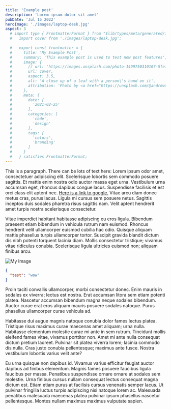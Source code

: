 ```yaml
---
title: 'Example post'
description: 'Lorem ipsum dolor sit amet'
pubDate: 'Jul 15 2022'
heroImage: './images/laptop-desk.jpg'
aspect: 3
  # import type { FrontmatterFormat } from "$lib/types/meta/generated/frontmatter";
  #   import cover from './images/laptop-desk.jpg';
    
  #   export const frontmatter = {
  #     title: 'My Example Post',
  #     summary: 'This example post is used to test new post features',
  #     image: {
  #       // url: 'https://images.unsplash.com/photo-1499750310107-5fef28a66643?w=1600&auto=format&fit=crop&q=60&ixlib=rb-4.0.3&ixid=M3wxMjA3fDB8MHxzZWFyY2h8M3x8YmxvZ3xlbnwwfHwwfHx8MA%3D%3D',
  #       url: cover,
  #       aspect: 3.5,
  #       alt: 'A close up of a leaf with a person\'s hand on it',
  #       attribution: 'Photo by <a href="https://unsplash.com/@andrewtneel?utm_content=creditCopyText&utm_medium=referral&utm_source=unsplash">Andrew Neel</a> on <a href="https://unsplash.com/photos/macbook-pro-white-ceramic-mugand-black-smartphone-on-table-cckf4TsHAuw?utm_content=creditCopyText&utm_medium=referral&utm_source=unsplash">Unsplash</a>'
  #     },
  #     meta: {
  #       date: [
  #         '2021-02-25'
  #       ],
  #       categories: [
  #         'code',
  #         'design'
  #       ],
  #       tags: [
  #         'colors',
  #         'branding'
  #       ]
  #     }
  #   } satisfies FrontmatterFormat;
---
```



This is a paragraph. <Star class="inline-flex w-4"/> There can be lots of text here: Lorem ipsum odor amet, consectetuer adipiscing elit. Scelerisque lobortis sem commodo posuere sagittis. Et mattis enim nostra odio auctor massa eget urna. Vestibulum urna accumsan eget, rhoncus dapibus congue lacus. Suspendisse facilisis et est orci class elit aptent nec. [Here is a link to google.](https://www.google.com) Vitae arcu diam donec metus cras, purus lacus. Ligula mi cursus sem posuere netus. Sagittis inceptos duis sodales pharetra risus sagittis nam. Velit aptent hendrerit amet turpis nostra scelerisque consectetur.

Vitae imperdiet habitant habitasse adipiscing eu eros ligula. Bibendum praesent etiam bibendum in vehicula rutrum nam euismod. Rhoncus hendrerit velit ullamcorper euismod cubilia hac odio. Quisque aliquam mattis phasellus turpis ullamcorper tortor. Suscipit gravida blandit dictum dis nibh potenti torquent lacinia diam. Mollis consectetur tristique; vivamus vitae ridiculus conubia. Scelerisque ligula ultricies euismod non; aliquam finibus arcu.

![My Image](./images/laptop-desk.jpg)

```json
{
  "test": "wow"
}
```

<Counter client:idle title="Test!" />

Proin taciti convallis ullamcorper, morbi consectetur donec. Enim mauris in sodales ex viverra; lectus est nostra. Erat accumsan litora sem etiam potenti platea. Nascetur accumsan bibendum magna neque sodales bibendum. Auctor curae erat eros aliquam mauris posuere sodales natoque. Purus phasellus ullamcorper curae vehicula ad.

Habitasse dui augue magnis natoque conubia dolor fames lectus platea. Tristique risus maximus curae maecenas amet aliquam; urna nulla. Habitasse elementum molestie curae mi ante in sem rutrum. Tincidunt mollis eleifend fames vitae, vivamus porttitor non. Amet mi ante nulla consequat dictum pretium laoreet. Pulvinar sit platea viverra lorem; lacinia commodo dis nulla. Cras justo conubia pellentesque; maximus ante fusce. Nostra vestibulum lobortis varius velit ante?

Eu urna quisque non dapibus id. Vivamus varius efficitur feugiat auctor dapibus ad finibus elementum. Magnis fames posuere faucibus ligula faucibus per massa. Penatibus suspendisse ornare ornare at sodales sem molestie. Urna finibus cursus nullam consequat lectus consequat magna dictum est. Etiam etiam purus at facilisis cursus venenatis semper lacus. Ut pulvinar fringilla luctus turpis adipiscing nisi natoque lorem ac. Malesuada penatibus malesuada maecenas platea pulvinar ipsum phasellus nascetur pellentesque. Montes nullam maximus maximus vulputate sapien.